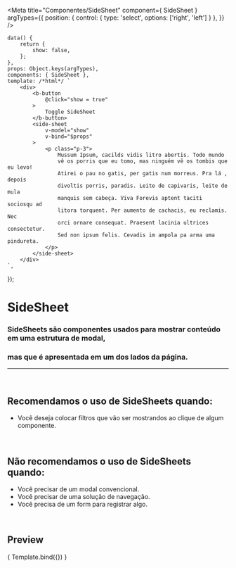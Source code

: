 
<Meta
	title="Componentes/SideSheet"
	component={ SideSheet }
	argTypes={{
		position: {
			control: {
				type: 'select',
				options: ['right', 'left']
			}
		},
	}}
/>

	data() {
		return {
			show: false,
		};
	},
	props: Object.keys(argTypes),
	components: { SideSheet },
	template: /*html*/ `
		<div>
			<b-button
				@click="show = true"
			>
				Toggle SideSheet
			</b-button>
			<side-sheet
				v-model="show"
				v-bind="$props"
			>
				<p class="p-3">
					Mussum Ipsum, cacilds vidis litro abertis. Todo mundo
					vê os porris que eu tomo, mas ninguém vê os tombis que eu levo!
					Atirei o pau no gatis, per gatis num morreus. Pra lá , depois
					divoltis porris, paradis. Leite de capivaris, leite de mula
					manquis sem cabeça. Viva Forevis aptent taciti sociosqu ad
					litora torquent. Per aumento de cachacis, eu reclamis. Nec
					orci ornare consequat. Praesent lacinia ultrices consectetur.
					Sed non ipsum felis. Cevadis im ampola pa arma uma pindureta.
				</p>
			</side-sheet>
		</div>
	`,
});

# SideSheet

### SideSheets são componentes usados para mostrar conteúdo em uma estrutura de modal,
### mas que é apresentada em um dos lados da página.
---
<br />


## Recomendamos o uso de SideSheets quando:
- Você deseja colocar filtros que vão ser mostrandos ao clique de algum componente.

<br />

## Não recomendamos o uso de SideSheets quando:
- Você precisar de um modal convencional.
- Você precisar de uma solução de navegação.
- Você precisa de um form para registrar algo.

<br />

## Preview

<Canvas>
	<Story
		name="SideSheet"
		args={{
			position: right,
			noCloseOnBackdrop: false,
			noCloseOnEsc: false,
		}}
	>
		{ Template.bind({}) }
	</Story>
</Canvas>

<ArgsTable story="SideSheet" />